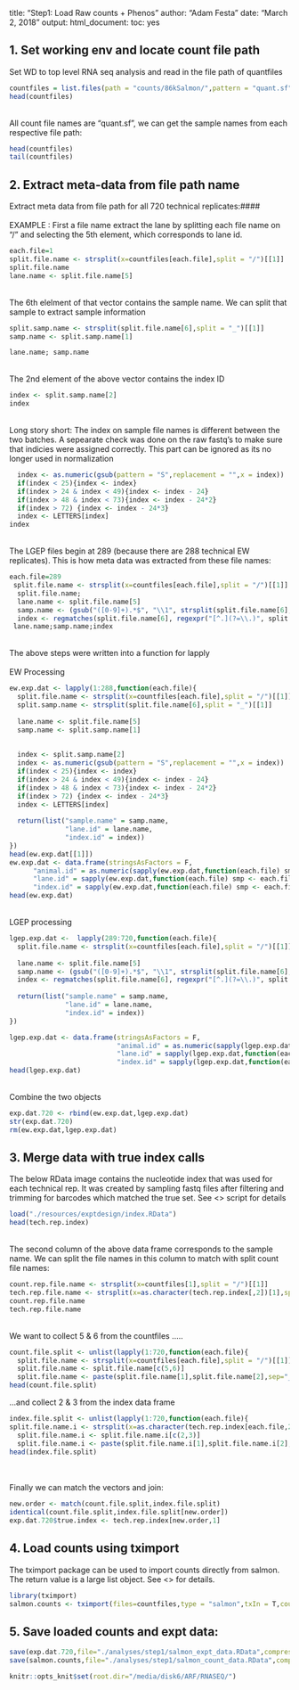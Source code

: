 
title: "Step1: Load Raw counts + Phenos"
author: "Adam Festa"
date: "March 2, 2018"
output: 
  html_document: 
    toc: yes


## 1. Set working env and locate count file path

Set WD to top level RNA seq analysis and read in the file path of quantfiles

```r
countfiles = list.files(path = "counts/86kSalmon/",pattern = "quant.sf",recursive = T,full.names = T)
head(countfiles)
```
\
All count file names are "quant.sf", we can get the sample names from each respective file path:
```r
head(countfiles)
tail(countfiles)
```

## 2. Extract meta-data from file path name

Extract meta data from file path for all 720 technical replicates:####
\
\
EXAMPLE : First a file name extract the lane by splitting each file name on "/" and selecting the 5th element, which corresponds to lane id.
```r
each.file=1
split.file.name <- strsplit(x=countfiles[each.file],split = "/")[[1]]
split.file.name
lane.name <- split.file.name[5]
```
\
The 6th elelment of that vector contains the sample name.  We can split that sample to extract sample information
```r
split.samp.name <- strsplit(split.file.name[6],split = "_")[[1]]
samp.name <- split.samp.name[1]

lane.name; samp.name
```
  \
  The 2nd element of the above vector contains the index ID
```r
index <- split.samp.name[2]
index
```
\
Long story short: The index on sample file names is different between the two batches. A sepearate check was done on the raw fastq's to make sure that indicies were assigned correctly. This part can be ignored as its no longer used in normalization
```r
  index <- as.numeric(gsub(pattern = "S",replacement = "",x = index))
  if(index < 25){index <- index} 
  if(index > 24 & index < 49){index <- index - 24}
  if(index > 48 & index < 73){index <- index - 24*2}
  if(index > 72) {index <- index - 24*3}
  index <- LETTERS[index]
index
```
\
The LGEP files begin at 289 (because there are 288 technical EW replicates).  This is how meta data was extracted from these file names:
```r
each.file=289
 split.file.name <- strsplit(x=countfiles[each.file],split = "/")[[1]]
  split.file.name;
  lane.name <- split.file.name[5]
  samp.name <- (gsub("([0-9]+).*$", "\\1", strsplit(split.file.name[6],split = "_")[[1]][2]))
  index <- regmatches(split.file.name[6], regexpr("[^.](?=\\.)", split.file.name[6], perl = TRUE))
 lane.name;samp.name;index
```
\
The above steps were written into a function for lapply 
\
\
EW Processing
```r
ew.exp.dat <- lapply(1:288,function(each.file){
  split.file.name <- strsplit(x=countfiles[each.file],split = "/")[[1]]
  split.samp.name <- strsplit(split.file.name[6],split = "_")[[1]]
  
  lane.name <- split.file.name[5]
  samp.name <- split.samp.name[1]
  
  
  index <- split.samp.name[2]
  index <- as.numeric(gsub(pattern = "S",replacement = "",x = index))
  if(index < 25){index <- index} 
  if(index > 24 & index < 49){index <- index - 24}
  if(index > 48 & index < 73){index <- index - 24*2}
  if(index > 72) {index <- index - 24*3}
  index <- LETTERS[index]
  
  return(list("sample.name" = samp.name,
              "lane.id" = lane.name,
              "index.id" = index))
})
head(ew.exp.dat[[1]])
ew.exp.dat <- data.frame(stringsAsFactors = F,
      "animal.id" = as.numeric(sapply(ew.exp.dat,function(each.file) smp <- each.file$sample.name,simplify =T)) + 100,
      "lane.id" = sapply(ew.exp.dat,function(each.file) smp <- each.file$lane.id,simplify =T),
      "index.id" = sapply(ew.exp.dat,function(each.file) smp <- each.file$index.id,simplify =T))
head(ew.exp.dat)
```
\
LGEP processing
```r
lgep.exp.dat <-  lapply(289:720,function(each.file){
  split.file.name <- strsplit(x=countfiles[each.file],split = "/")[[1]]
  
  lane.name <- split.file.name[5]
  samp.name <- (gsub("([0-9]+).*$", "\\1", strsplit(split.file.name[6],split = "_")[[1]][2]))
  index <- regmatches(split.file.name[6], regexpr("[^.](?=\\.)", split.file.name[6], perl = TRUE))
  
  return(list("sample.name" = samp.name,
              "lane.id" = lane.name,
              "index.id" = index))
})

lgep.exp.dat <- data.frame(stringsAsFactors = F,
                           "animal.id" = as.numeric(sapply(lgep.exp.dat,function(each.file) smp <- each.file$sample.name,simplify =T)) + 1000,
                           "lane.id" = sapply(lgep.exp.dat,function(each.file) smp <- each.file$lane.id,simplify =T),
                           "index.id" = sapply(lgep.exp.dat,function(each.file) smp <- each.file$index.id,simplify =T))
head(lgep.exp.dat)
```
\
Combine the two objects
```r
exp.dat.720 <- rbind(ew.exp.dat,lgep.exp.dat)
str(exp.dat.720)
rm(ew.exp.dat,lgep.exp.dat)
```

## 3. Merge data with true index calls

The below RData image contains the nucleotide index that was used for each technical rep.  It was created by sampling fastq files after filtering and trimming for barcodes which matched the true set. See <> script for details
```r
load("./resources/exptdesign/index.RData")
head(tech.rep.index)
```
\
The second column of the above data frame corresponds to the sample name. We can split the file names in this column to match with split count file names:
```r
count.rep.file.name <- strsplit(x=countfiles[1],split = "/")[[1]]
tech.rep.file.name <- strsplit(x=as.character(tech.rep.index[,2])[1],split = "/")[[1]]
count.rep.file.name
tech.rep.file.name
```
\
We want to collect 5 & 6 from the countfiles .....
```r
count.file.split <- unlist(lapply(1:720,function(each.file){
  split.file.name <- strsplit(x=countfiles[each.file],split = "/")[[1]]
  split.file.name <- split.file.name[c(5,6)]
  split.file.name <- paste(split.file.name[1],split.file.name[2],sep="_")}))
head(count.file.split)
```

...and collect 2 & 3 from the index data frame
```r
index.file.split <- unlist(lapply(1:720,function(each.file){
split.file.name.i <- strsplit(x=as.character(tech.rep.index[each.file,2]),split = "/")[[1]]
  split.file.name.i <- split.file.name.i[c(2,3)]
  split.file.name.i <- paste(split.file.name.i[1],split.file.name.i[2],sep="_")}))
head(index.file.split)
```
\
\
Finally we can match the vectors and join:
```r
new.order <- match(count.file.split,index.file.split)
identical(count.file.split,index.file.split[new.order]) 
exp.dat.720$true.index <- tech.rep.index[new.order,1]
```

## 4. Load counts using tximport

The tximport package can be used to import counts directly from salmon.  The return value is a large list object. See <> for details. 
```r
library(tximport)
salmon.counts <- tximport(files=countfiles,type = "salmon",txIn = T,countsFromAbundance = "no",txOut = T)
```

## 5. Save loaded counts and expt data:
```r
save(exp.dat.720,file="./analyses/step1/salmon_expt_data.RData",compress=T)
save(salmon.counts,file="./analyses/step1/salmon_count_data.RData",compress=T)
```


```r
knitr::opts_knit$set(root.dir="/media/disk6/ARF/RNASEQ/")
```
